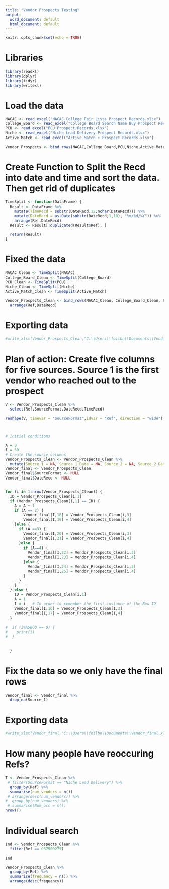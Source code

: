 ---
title: "Vendor Prospects Testing"
output:
  word_document: default
  html_document: default
---

```{r setup, include=FALSE}
knitr::opts_chunk$set(echo = TRUE)
```


# Libraries 
```{r}
library(readxl)
library(dplyr)
library(tidyr)
library(writexl)
```


# Load the data
```{r}
NACAC <- read_excel("NACAC College Fair Lists Prospect Records.xlsx")
College_Board <- read_excel("College Board Search Name Buy Prospect Records.xlsx")
PCU <- read_excel("PCU Prospect Records.xlsx")
Niche <- read_excel("Niche Lead Delivery Prospect Records.xlsx")
Active_Match <- read_excel("Active Match + Prospect Records.xlsx")

Vendor_Prospects <- bind_rows(NACAC,College_Board,PCU,Niche,Active_Match)
```


# Create Function to Split the Recd into date and time and sort the data. Then get rid of duplicates
```{r}
TimeSplit <- function(DataFrame) {
  Result <- DataFrame %>%
    mutate(TimeRecd = substr(DateRecd,12,nchar(DateRecd))) %>%
    mutate(DateRecd = as.Date(substr(DateRecd,1,10), "%m/%d/%Y")) %>%
    arrange(Ref,DateRecd)
  Result <- Result[!duplicated(Result$Ref), ]

  return(Result)
}
```


# Fixed the data
```{r}
NACAC_Clean <- TimeSplit(NACAC)
College_Board_Clean <- TimeSplit(College_Board)
PCU_Clean <- TimeSplit(PCU)
Niche_Clean <- TimeSplit(Niche)
Active_Match_Clean <- TimeSplit(Active_Match)  

Vendor_Prospects_Clean <- bind_rows(NACAC_Clean, College_Board_Clean, PCU_Clean, Niche_Clean, Active_Match_Clean) %>%
  arrange(Ref,DateRecd)

```

# Exporting data
```{r}
#write_xlsx(Vendor_Prospects_Clean,"C:\\Users\\foilbn\\Documents\\Vendor_Prospects.xlsx")
```


# Plan of action: Create five columns for five sources. Source 1 is the first vendor who reached out to the prospect
```{r}
V <- Vendor_Prospects_Clean %>%
  select(Ref,SourceFormat,DateRecd,TimeRecd)

reshape(V, timevar = "SourceFormat",idvar = "Ref", direction = "wide")




```


```{r}
# Initial conditions

A = 0
I = 50
# Create the source columns
Vendor_Prospects_Clean <- Vendor_Prospects_Clean %>%
  mutate(Source_1 = NA, Source_1_Date = NA, Source_2 = NA, Source_2_Date = NA, Source_3 = NA, Source_3_Date = NA,Source_4 = NA, Source_4_Date = NA,Source_5 = NA, Source_5_Date = NA)
Vendor_final <- Vendor_Prospects_Clean
Vendor_final$SourceFormat <- NULL
Vendor_final$DateRecd <- NULL


for (i in 1:nrow(Vendor_Prospects_Clean)) {
  ID = Vendor_Prospects_Clean[i,1]
  if (Vendor_Prospects_Clean[I,1] == ID) {
    A = A + 1
    if (A == 2) {
        Vendor_final[I,18] = Vendor_Prospects_Clean[i,3]
        Vendor_final[I,19] = Vendor_Prospects_Clean[i,4]
    }else {
      if (A ==3) {
        Vendor_final[I,20] = Vendor_Prospects_Clean[i,3]
        Vendor_final[I,21] = Vendor_Prospects_Clean[i,4]
      }else {
        if (A==4) {
          Vendor_final[I,22] = Vendor_Prospects_Clean[i,3]
          Vendor_final[I,23] = Vendor_Prospects_Clean[i,4]
        }else {
          Vendor_final[I,24] = Vendor_Prospects_Clean[i,3]
          Vendor_final[I,25] = Vendor_Prospects_Clean[i,4]
        }
      }
    }
  } else {
    ID = Vendor_Prospects_Clean[i,1]
    A = 1
    I = i   # In order to remember the first instance of the Row ID
    Vendor_final[I,16] = Vendor_Prospects_Clean[I,3]
    Vendor_final[I,17] = Vendor_Prospects_Clean[I,4]
  }
  
#  if (i%%5000 == 0) {
#    print(i)
#  }
  
  
  }


```

# Fix the data so we only have the final rows
```{r}
Vendor_final <- Vendor_final %>%
  drop_na(Source_1)
```


# Exporting data
```{r}
#write_xlsx(Vendor_final,"C:\\Users\\foilbn\\Documents\\Vendor_final.xlsx")
```



# How many people have reoccuring Refs?
```{r}
T <- Vendor_Prospects_Clean %>%
 # filter(SourceFormat == "Niche Lead Delivery") %>%
  group_by(Ref) %>%
  summarise(num_vendors = n())
 # arrange(desc(num_vendors)) %>%
#  group_by(num_vendors) %>%
 # summarise(Num_occ = n())
nrow(T)
```

# Individual search
```{r}
Ind <- Vendor_Prospects_Clean %>%
  filter(Ref == 037500275) 
  
Ind
```

```{r}
Vendor_Prospects_Clean %>%
  group_by(Ref) %>%
  summarise(frequancy = n()) %>%
  arrange(desc(frequancy))
```
















